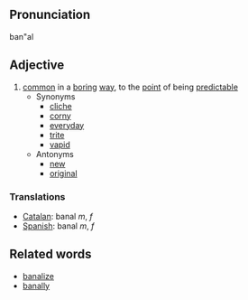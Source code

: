 ==Pronunciation==
ban"al

==Adjective==
# [[common]] in a [[boring]] [[way]], to the [[point]] of being [[predictable]]
#* Synonyms
#** [[cliche]]
#** [[corny]]
#** [[everyday]]
#** [[trite]]
#** [[vapid]]
#* Antonyms
#** [[new]]
#** [[original]]
===Translations===
*[[Catalan]]: banal ''m'', ''f''
*[[Spanish]]: banal ''m'', ''f''

==Related words==
* [[banalize]]
* [[banally]]